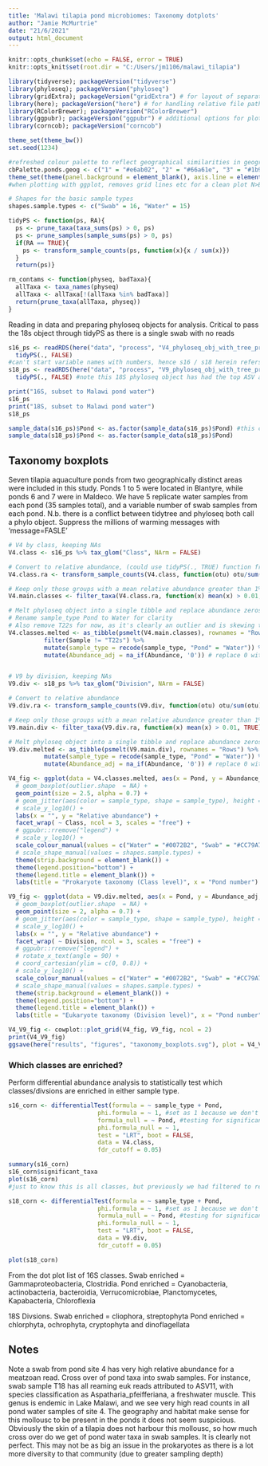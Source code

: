 ```yaml
---
title: 'Malawi tilapia pond microbiomes: Taxonomy dotplots'
author: "Jamie McMurtrie"
date: "21/6/2021"
output: html_document
---
```


```r
knitr::opts_chunk$set(echo = FALSE, error = TRUE)
knitr::opts_knit$set(root.dir = "C:/Users/jm1106/malawi_tilapia")
```

```r
library(tidyverse); packageVersion("tidyverse")
library(phyloseq); packageVersion("phyloseq")
library(gridExtra); packageVersion("gridExtra") # for layout of separate plots
library(here); packageVersion("here") # for handling relative file paths
library(RColorBrewer); packageVersion("RColorBrewer")
library(ggpubr); packageVersion("ggpubr") # additional options for plots
library(corncob); packageVersion("corncob")
```

```r
theme_set(theme_bw())
set.seed(1234)

#refreshed colour palette to reflect geographical similarities in geographical location of pond sites
cbPalette.ponds.geog <- c("1" = "#e6ab02", "2" = "#66a61e", "3" = "#1b9e77","4" = "#a6761d", "5" = "#d95f02", "6" = "#7570b3", "7" = "#e7298a")
theme_set(theme(panel.background = element_blank(), axis.line = element_line(colour = "black")))
#when plotting with ggplot, removes grid lines etc for a clean plot N>B double check if needed

# Shapes for the basic sample types
shapes.sample.types <- c("Swab" = 16, "Water" = 15)
```


```r
tidyPS <- function(ps, RA){
  ps <- prune_taxa(taxa_sums(ps) > 0, ps)
  ps <- prune_samples(sample_sums(ps) > 0, ps)
  if(RA == TRUE){
    ps <- transform_sample_counts(ps, function(x){x / sum(x)})
  }
  return(ps)} 

rm_contams <- function(physeq, badTaxa){
  allTaxa <- taxa_names(physeq)
  allTaxa <- allTaxa[!(allTaxa %in% badTaxa)]
  return(prune_taxa(allTaxa, physeq))
}
```

Reading in data and preparing phyloseq objects for analysis.
Critical to pass the 18s object through tidyPS as there is a single swab with no reads
```r
s16_ps <- readRDS(here("data", "process", "V4_phyloseq_obj_with_tree_prev_filt.rds")) %>%
  tidyPS(., FALSE)
#can't start variable names with numbers, hence s16 / s18 herein refers to 16s 18s
s18_ps <- readRDS(here("data", "process", "V9_phyloseq_obj_with_tree_prev_filt.rds")) %>%
  tidyPS(., FALSE) #note this 18S phyloseq object has had the top ASV attributed to tilapia removed

print("16S, subset to Malawi pond water")
s16_ps
print("18S, subset to Malawi pond water")
s18_ps

sample_data(s16_ps)$Pond <- as.factor(sample_data(s16_ps)$Pond) #this changes time points from a continuous scale to categoric
sample_data(s18_ps)$Pond <- as.factor(sample_data(s18_ps)$Pond)
```

## Taxonomy boxplots
Seven tilapia aquaculture ponds from two geographically distinct areas were included in this study. Ponds 1 to 5 were located in Blantyre, while ponds 6 and 7 were in Maldeco. We have 5 replicate water samples from each pond (35 samples total), and a variable number of swab samples from each pond.
N.b. there is a conflict between tidytree and phyloseq both call a phylo object. Suppress the millions of warming messages with 'message=FASLE'

```r
# V4 by class, keeping NAs
V4.class <- s16_ps %>% tax_glom("Class", NArm = FALSE)

# Convert to relative abundance, (could use tidyPS(., TRUE) function from above)
V4.class.ra <- transform_sample_counts(V4.class, function(otu) otu/sum(otu))

# Keep only those groups with a mean relative abundance greater than 1%
V4.main.classes <- filter_taxa(V4.class.ra, function(x) mean(x) > 0.01, TRUE)

# Melt phyloseq object into a single tibble and replace abundance zeros with NA
# Rename sample_type Pond to Water for clarity
# Also remove T22s for now, as it's clearly an outlier and is skewing the Alphaproteo plot
V4.classes.melted <- as_tibble(psmelt(V4.main.classes), rownames = "Rows") %>%
          filter(Sample != "T22s") %>%
          mutate(sample_type = recode(sample_type, "Pond" = "Water")) %>%
          mutate(Abundance_adj = na_if(Abundance, '0')) # replace 0 with NA so they're not plotted


# V9 by division, keeping NAs
V9.div <- s18_ps %>% tax_glom("Division", NArm = FALSE)

# Convert to relative abundance
V9.div.ra <- transform_sample_counts(V9.div, function(otu) otu/sum(otu))

# Keep only those groups with a mean relative abundance greater than 1%
V9.main.div <- filter_taxa(V9.div.ra, function(x) mean(x) > 0.01, TRUE)

# Melt phyloseq object into a single tibble and replace abundance zeros with NA
V9.div.melted <- as_tibble(psmelt(V9.main.div), rownames = "Rows") %>%
          mutate(sample_type = recode(sample_type, "Pond" = "Water")) %>%
          mutate(Abundance_adj = na_if(Abundance, '0')) # replace 0 with NA so they're not plotted
```


```r
V4_fig <- ggplot(data = V4.classes.melted, aes(x = Pond, y = Abundance_adj, color = sample_type)) +
  # geom_boxplot(outlier.shape  = NA) +
  geom_point(size = 2.5, alpha = 0.7) +
  # geom_jitter(aes(color = sample_type, shape = sample_type), height = 0, width = .2) +
  # scale_y_log10() +
  labs(x = "", y = "Relative abundance") +
  facet_wrap( ~ Class, ncol = 3, scales = "free") +
  # ggpubr::rremove("legend") +
  # scale_y_log10() +
  scale_colour_manual(values = c("Water" = "#0072B2", "Swab" = "#CC79A7")) +
  # scale_shape_manual(values = shapes.sample.types) +
  theme(strip.background = element_blank()) +
  theme(legend.position="bottom") +
  theme(legend.title = element_blank()) +
  labs(title = "Prokaryote taxonomy (Class level)", x = "Pond number")

V9_fig <- ggplot(data = V9.div.melted, aes(x = Pond, y = Abundance_adj, color = sample_type)) +
  # geom_boxplot(outlier.shape  = NA) +
  geom_point(size = 2, alpha = 0.7) +
  # geom_jitter(aes(color = sample_type, shape = sample_type), height = 0, width = .2) +
  # scale_y_log10() +
  labs(x = "", y = "Relative abundance") +
  facet_wrap( ~ Division, ncol = 3, scales = "free") +
  # ggpubr::rremove("legend") +
  # rotate_x_text(angle = 90) +
  # coord_cartesian(ylim = c(0, 0.8)) +
  # scale_y_log10() +
  scale_colour_manual(values = c("Water" = "#0072B2", "Swab" = "#CC79A7")) +
  # scale_shape_manual(values = shapes.sample.types) +
  theme(strip.background = element_blank()) +
  theme(legend.position="bottom") +
  theme(legend.title = element_blank()) +
  labs(title = "Eukaryote taxonomy (Division level)", x = "Pond number")

V4_V9_fig <- cowplot::plot_grid(V4_fig, V9_fig, ncol = 2)
print(V4_V9_fig)
ggsave(here("results", "figures", "taxonomy_boxplots.svg"), plot = V4_V9_fig, width = 14, height = 7, dpi = 600)
```

### Which classes are enriched?
Perform differential abundance analysis to statistically test which classes/divsions are enriched in either sample type.

```r
s16_corn <- differentialTest(formula = ~ sample_type + Pond,
                         phi.formula = ~ 1, #set as 1 because we don't want to test for significant dispersion
                         formula_null = ~ Pond, #testing for significant differential abundance between sample types, while controlling for pond site as a random effect
                         phi.formula_null = ~ 1,
                         test = "LRT", boot = FALSE,
                         data = V4.class,
                         fdr_cutoff = 0.05)

summary(s16_corn)
s16_corn$significant_taxa
plot(s16_corn)
#just to know this is all classes, but previously we had filtered to remove any with a realtive abundance below 0.01%

s18_corn <- differentialTest(formula = ~ sample_type + Pond,
                         phi.formula = ~ 1, #set as 1 because we don't want to test for significant dispersion
                         formula_null = ~ Pond, #testing for significant differential abundance between sample types, while controlling for pond site as a random effect
                         phi.formula_null = ~ 1,
                         test = "LRT", boot = FALSE,
                         data = V9.div,
                         fdr_cutoff = 0.05)

plot(s18_corn)
```

From the dot plot list of 16S classes.
Swab enriched = Gammaproteobacteria, Clostridia.
Pond enriched = Cyanobacteria, actinobacteria, bacteroidia, Verrucomicrobiae, Planctomycetes, Kapabacteria, Chloroflexia

18S Divsions.
Swab enriched = cliophora, streptophyta
Pond enriched = chlorphyta, ochrophyta, cryptophyta and dinoflagellata

## Notes

 Note a swab from pond site 4 has very high relative abundance for a meatzoan read.
 Cross over of pond taxa into swab samples. For instance, swab sample T18 has all reaming euk reads attributed to ASV11, with species classification as Aspatharia_pfeifferiana, a freshwater muscle. This genus is endemic in Lake Malawi, and we see very high read counts in all pond water samples of site 4. The geography and habitat make sense for this mollousc to be present in the ponds it does not seem suspicious. Obviously the skin of a tilapia does not harbour this mollousc, so how much cross over do we get of pond water taxa in swab samples. It is clearly not perfect. This may not be as big an issue in the prokaryotes as there is a lot more diversity to that community (due to greater sampling depth) 
